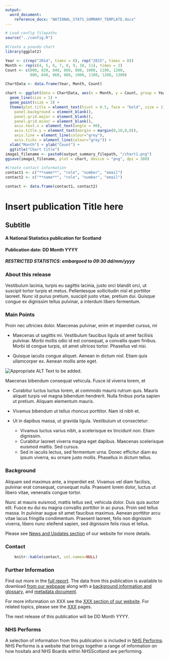 ```yaml
---
output: 
  word_document:
    reference_docx: "NATIONAL_STATS_SUMMARY_TEMPLATE.docx"
---
```


```r
# Load config filepaths
source("../config.R")

#Create a pseudo chart
library(ggplot2)

Year <- c(rep("2014", times = 8), rep("2015", times = 8))
Month <- rep(c(4, 5, 6, 7, 8, 9, 10, 11), times = 2)
Count <- c(800, 820, 840, 860, 880, 1000, 1100, 1200, 
           800, 840, 860, 880, 1000, 1100, 1200, 1300)

ChartData <- data.frame(Year, Month, Count)

chart <- ggplot(data = ChartData, aes(x = Month, y = Count, group = Year, color = Year)) +
  geom_line(size = 1) + 
  geom_point(size = 3) +
  theme(plot.title = element_text(hjust = 0.5, face = "bold", size = 11),
    panel.background = element_blank(),
    panel.grid.major = element_blank(), 
    panel.grid.minor = element_blank(),
    axis.text.x = element_text(angle = 90),
    axis.title.y = element_text(margin = margin(0,10,0,0)),
    axis.line = element_line(colour="grey"),
    axis.ticks = element_line(colour="grey")) +
  xlab("Month") + ylab("Count") +
  ggtitle("Chart title")
image1_filename <- paste0(output_summary_filepath, "/chart1.png")
ggsave(image1_filename, plot = chart, device = "png", dpi = 300)

#Create contact information
contact1 <- c("**name**", "role", "number", "email")
contact2 <- c("**name**", "role", "number", "email")

contact <- data.frame(contact1, contact2)
```

# Insert publication Title here
## Subtitle
#### A National Statistics publication for Scotland

#### Publication date: DD Month YYYY
##### RESTRICTED STATISTICS: embargoed to 09:30 dd/mm/yyyy

### About this release

Vestibulum lacinia, turpis eu sagittis lacinia, justo orci blandit orci, ut suscipit tortor turpis et metus. Pellentesque sollicitudin nisl et porttitor laoreet. Nunc id purus pretium, suscipit justo vitae, pretium dui. Quisque congue ex dignissim tellus pulvinar, a interdum libero fermentum.

### Main Points

Proin nec ultricies dolor. Maecenas pulvinar, enim et imperdiet cursus, mi

* Maecenas ut sagittis mi. Vestibulum faucibus ligula sit amet facilisis pulvinar. Morbi mollis odio id est consequat, a convallis quam finibus. Morbi id congue turpis, sit amet ultrices tortor. Phasellus vel nisi.

* Quisque iaculis congue aliquet. Aenean in dictum nisl. Etiam quis ullamcorper ex. Aenean mollis ante eget.

![Appropriate ALT Text to be added.](`r image1_filename`) \

Maecenas bibendum consequat vehicula. Fusce id viverra lorem, et

* Curabitur luctus luctus lorem, at commodo mauris rutrum quis. Mauris aliquet turpis vel magna bibendum hendrerit. Nulla finibus porta sapien ut pretium. Aliquam elementum mauris.

* Vivamus bibendum ut tellus rhoncus porttitor. Nam id nibh et.

* Ut in dapibus massa, ut gravida ligula. Vestibulum ut consectetur:

    + Vivamus luctus varius nibh, a scelerisque ex tincidunt non. Etiam dignissim.
    + Curabitur laoreet viverra magna eget dapibus. Maecenas scelerisque euismod mattis. Sed cursus.
    + Sed in iaculis lectus, sed fermentum urna. Donec efficitur diam eu ipsum viverra, eu ornare justo mollis. Phasellus in dictum tellus.

### Background

Aliquam sed maximus ante, a imperdiet est. Vivamus vel diam facilisis, pulvinar erat consequat, consequat nulla. Praesent lorem dolor, luctus ut libero vitae, venenatis congue tortor.

Nunc at mauris euismod, mattis tellus sed, vehicula dolor. Duis quis auctor elit. Fusce eu dui eu magna convallis porttitor in ac purus. Proin sed tellus massa. In pulvinar augue sit amet faucibus maximus. Aenean porttitor arcu vitae lacus fringilla condimentum. Praesent laoreet, felis non dignissim viverra, libero nunc eleifend sapien, sed dignissim felis risus et tellus.

Please see [News and Updates section](http://www.isdscotland.org/) of our website for more details.

### Contact

```r
    knitr::kable(contact, col.names=NULL)
```

### Further Information

Find out more in the [full report](http://www.isdscotland.org/). The data from this publication is available to download [from our webpage](http://www.isdscotland.org/) along with a [background information and glossary](http://www.isdscotland.org/), and [metadata document](http://www.isdscotland.org/). 

For more information on XXX see the [XXX section of our website](http://www.isdscotland.org/). For related topics, please see the [XXX](http://www.isdscotland.org/) pages.

The next release of this publication will be DD Month YYYY.

### NHS Performs

A selection of information from this publication is included in [NHS Performs](http://www.nhsperforms.scot/). NHS Performs is a website that brings together a range of information on how hositals and NHS Boards within NHSScotland are performing.


